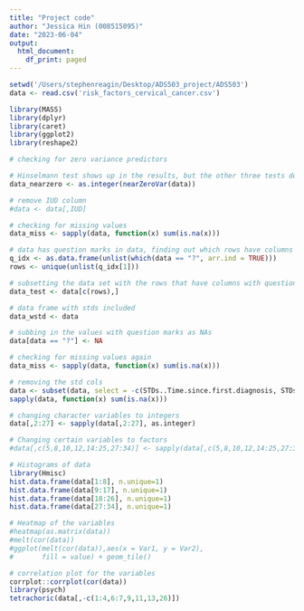```yaml
---
title: "Project code"
author: "Jessica Hin (008515095)"
date: "2023-06-04"
output:
  html_document:
    df_print: paged
---
```


```r
setwd('/Users/stephenreagin/Desktop/ADS503_project/ADS503')
data <- read.csv('risk_factors_cervical_cancer.csv')

library(MASS)
library(dplyr)
library(caret)
library(ggplot2)
library(reshape2)
```

```r
# checking for zero variance predictors

# Hinselmann test shows up in the results, but the other three tests do not (Schiller,Cytology,Biopsy)
data_nearzero <- as.integer(nearZeroVar(data))

# remove IUD column
#data <- data[,IUD] 

# checking for missing values
data_miss <- sapply(data, function(x) sum(is.na(x)))

# data has question marks in data, finding out which rows have columns with question marks in it
q_idx <- as.data.frame(unlist(which(data == "?", arr.ind = TRUE)))
rows <- unique(unlist(q_idx[1]))

# subsetting the data set with the rows that have columns with question marks in it
data_test <- data[c(rows),]

# data frame with stds included
data_wstd <- data

# subbing in the values with question marks as NAs
data[data == "?"] <- NA

# checking for missing values again
data_miss <- sapply(data, function(x) sum(is.na(x)))

# removing the std cols
data <- subset(data, select = -c(STDs..Time.since.first.diagnosis, STDs..Time.since.last.diagnosis))
sapply(data, function(x) sum(is.na(x)))

# changing character variables to integers
data[,2:27] <- sapply(data[,2:27], as.integer)

# Changing certain variables to factors
#data[,c(5,8,10,12,14:25,27:34)] <- sapply(data[,c(5,8,10,12,14:25,27:34)], as.factor)
```

```r

# Histograms of data
library(Hmisc)
hist.data.frame(data[1:8], n.unique=1)
hist.data.frame(data[9:17], n.unique=1)
hist.data.frame(data[18:26], n.unique=1)
hist.data.frame(data[27:34], n.unique=1)

# Heatmap of the variables
#heatmap(as.matrix(data))
#melt(cor(data))
#ggplot(melt(cor(data)),aes(x = Var1, y = Var2),
#       fill = value) + geom_tile()

# correlation plot for the variables
corrplot::corrplot(cor(data))
library(psych)
tetrachoric(data[,-c(1:4,6:7,9,11,13,26)])
```

